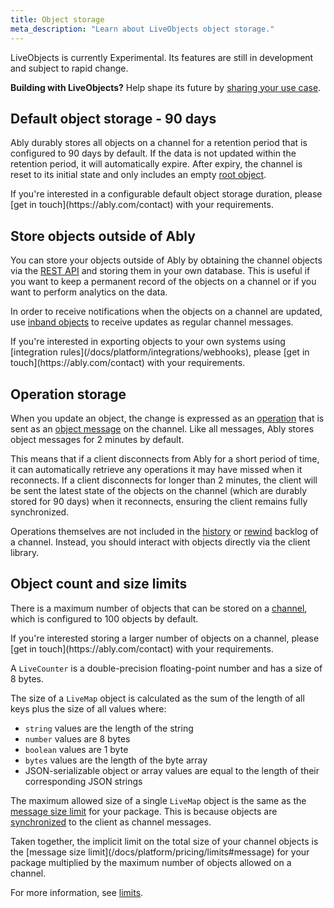 ```yaml
---
title: Object storage
meta_description: "Learn about LiveObjects object storage."
---
```


<Aside data-type='experimental'>
LiveObjects is currently Experimental. Its features are still in development and subject to rapid change.

**Building with LiveObjects?** Help shape its future by [sharing your use case](https://44qpp.share.hsforms.com/2fZobHQA1ToyRfB9xqZYQmQ).
</Aside>

## Default object storage - 90 days <a id="default-persistence"/>

Ably durably stores all objects on a channel for a retention period that is configured to 90 days by default. If the data is not updated within the retention period, it will automatically expire. After expiry, the channel is reset to its initial state and only includes an empty [root object](/docs/liveobjects/concepts/objects#root-object).

<Aside data-type='note'>
If you're interested in a configurable default object storage duration, please [get in touch](https://ably.com/contact) with your requirements.
</Aside>

## Store objects outside of Ably <a id="outside-persistence"/>

You can store your objects outside of Ably by obtaining the channel objects via the [REST API](/docs/liveobjects/rest-api-usage#fetching-objects) and storing them in your own database. This is useful if you want to keep a permanent record of the objects on a channel or if you want to perform analytics on the data.

In order to receive notifications when the objects on a channel are updated, use [inband objects](/docs/liveobjects/inband-objects) to receive updates as regular channel messages.

<Aside data-type='note'>
If you're interested in exporting objects to your own systems using [integration rules](/docs/platform/integrations/webhooks), please [get in touch](https://ably.com/contact) with your requirements.
</Aside>

## Operation storage <a id="operation-persistence"/>

When you update an object, the change is expressed as an [operation](/docs/liveobjects/concepts/operations) that is sent as an [object message](/docs/metadata-stats/stats#messages) on the channel. Like all messages, Ably stores object messages for 2 minutes by default.

This means that if a client disconnects from Ably for a short period of time, it can automatically retrieve any operations it may have missed when it reconnects. If a client disconnects for longer than 2 minutes, the client will be sent the latest state of the objects on the channel (which are durably stored for 90 days) when it reconnects, ensuring the client remains fully synchronized.

Operations themselves are not included in the [history](/docs/storage-history/history) or [rewind](/docs/channels/options/rewind) backlog of a channel. Instead, you should interact with objects directly via the client library.

## Object count and size limits <a id="limits"/>

There is a maximum number of objects that can be stored on a [channel](/docs/platform/pricing/limits#channel), which is configured to 100 objects by default.

<Aside data-type='note'>
If you're interested storing a larger number of objects on a channel, please [get in touch](https://ably.com/contact) with your requirements.
</Aside>

A `LiveCounter` is a double-precision floating-point number and has a size of 8 bytes.

The size of a `LiveMap` object is calculated as the sum of the length of all keys plus the size of all values where:

* `string` values are the length of the string
* `number` values are 8 bytes
* `boolean` values are 1 byte
* `bytes` values are the length of the byte array
* JSON-serializable object or array values are equal to the length of their corresponding JSON strings

The maximum allowed size of a single `LiveMap` object is the same as the [message size limit](/docs/platform/pricing/limits#message) for your package. This is because objects are [synchronized](/docs/liveobjects/concepts/synchronization#client-objects) to the client as channel messages.

<Aside data-type='note'>
Taken together, the implicit limit on the total size of your channel objects is the [message size limit](/docs/platform/pricing/limits#message) for your package multiplied by the maximum number of objects allowed on a channel.
</Aside>

For more information, see [limits](/docs/platform/pricing/limits).
